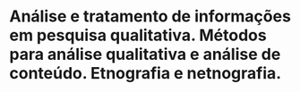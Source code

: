 # Análise e tratamento de informações em pesquisa qualitativa. Métodos para análise qualitativa e análise de conteúdo. Etnografia e netnografia. 

